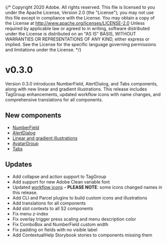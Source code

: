 {/* Copyright 2020 Adobe. All rights reserved.
This file is licensed to you under the Apache License, Version 2.0 (the "License");
you may not use this file except in compliance with the License. You may obtain a copy
of the License at http://www.apache.org/licenses/LICENSE-2.0
Unless required by applicable law or agreed to in writing, software distributed under
the License is distributed on an "AS IS" BASIS, WITHOUT WARRANTIES OR REPRESENTATIONS
OF ANY KIND, either express or implied. See the License for the specific language
governing permissions and limitations under the License. */}




# v0.3.0
<Time date={date} />

Version 0.3.0 introduces NumberField, AlertDialog, and Tabs components, along with new linear and gradient illustrations. This release includes TagGroup enhancements, updated workflow icons with name changes, and comprehensive translations for all components.

## New components
* [NumberField](../NumberField.html)
* [AlertDialog](../AlertDialog.html)
* [Linear and gradient illustrations](../illustrations.html)
* [AvatarGroup](../AvatarGroup.html)
* [Tabs](../Tabs.html)

## Updates
* Add collapse and action support to TagGroup
* Add support for new Adobe Clean variable font
* Updated [workflow icons](../workflow-icons.html) – **PLEASE NOTE**: some icons changed names in this release.
* Add CLI and Parcel plugins to build custom icons and illustrations
* Add translations for all components
* Add slot contexts to all S2 components
* Fix menu z-index
* Fix overlay trigger press scaling and menu description color
* Fix ComboBox and NumberField custom width
* Fix padding on fields with no visible label
* Add ContextualHelp Storybook stories to components missing them
